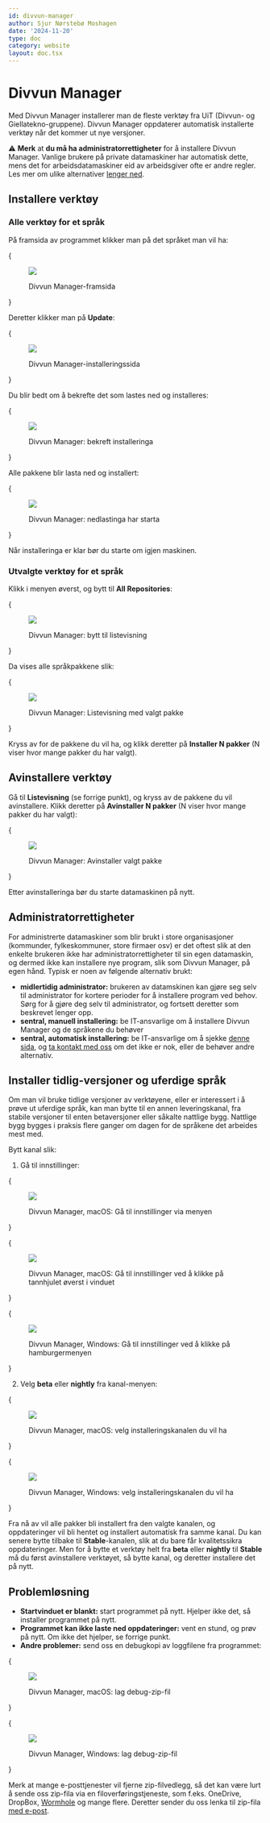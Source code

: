 ```yaml
---
id: divvun-manager
author: Sjur Nørstebø Moshagen
date: '2024-11-20'
type: doc
category: website
layout: doc.tsx
---
```


# Divvun Manager

Med Divvun Manager installerer man de fleste verktøy fra UiT (Divvun- og Giellatekno-gruppene). Divvun Manager oppdaterer automatisk installerte verktøy når det kommer ut nye versjoner.

⚠️ **Merk** at **du må ha administratorrettigheter** for å installere Divvun Manager.
Vanlige brukere på private datamaskiner har automatisk dette, mens det for arbeidsdatamaskiner eid av arbeidsgiver ofte er andre regler. Les mer om ulike alternativer [lenger ned](#administratorrettigheter).

## Installere verktøy

### Alle verktøy for et språk

På framsida av programmet klikker man på det språket man vil ha:

{<figure>
  <img src="/static/images/doc/dm/mac-front.png" />
  <figcaption>Divvun Manager-framsida</figcaption>
</figure>}

Deretter klikker man på __Update__:

{<figure>
  <img src="/static/images/doc/dm/mac-lang-screen.png" />
  <figcaption>Divvun Manager-installeringssida</figcaption>
</figure>}

Du blir bedt om å bekrefte det som lastes ned og installeres:

{<figure>
  <img src="/static/images/doc/dm/mac-installation-confirmation.png" />
  <figcaption>Divvun Manager: bekreft installeringa</figcaption>
</figure>}

Alle pakkene blir lasta ned og installert:

{<figure>
  <img src="/static/images/doc/dm/mac-installation-download.png" />
  <figcaption>Divvun Manager: nedlastinga har starta</figcaption>
</figure>}

Når installeringa er klar bør du starte om igjen maskinen.

### Utvalgte verktøy for et språk

Klikk i menyen øverst, og bytt til **All Repositories**:

{<figure>
  <img src="/static/images/doc/dm/mac-change-view.png" />
  <figcaption>Divvun Manager: bytt til listevisning</figcaption>
</figure>}

Da vises alle språkpakkene slik:

{<figure>
  <img src="/static/images/doc/dm/mac-install-single-package.png" />
  <figcaption>Divvun Manager: Listevisning med valgt pakke</figcaption>
</figure>}

Kryss av for de pakkene du vil ha, og klikk deretter på **Installer N pakker** (N viser hvor mange pakker du har valgt).

## Avinstallere verktøy

Gå til **Listevisning** (se forrige punkt), og kryss av de pakkene du vil avinstallere. Klikk deretter på **Avinstaller N pakker** (N viser hvor mange pakker du har valgt):

{<figure>
  <img src="/static/images/doc/dm/mac-uinstall.png" />
  <figcaption>Divvun Manager: Avinstaller valgt pakke</figcaption>
</figure>}

Etter avinstalleringa bør du starte datamaskinen på nytt.

## Administratorrettigheter

For administrerte datamaskiner som blir brukt i store organisasjoner (kommunder, fylkeskommuner, store firmaer osv) er det oftest slik at den enkelte brukeren ikke har administratorrettigheter til sin egen datamaskin, og dermed ikke kan installere nye program, slik som Divvun Manager, på egen hånd. Typisk er noen av følgende alternativ brukt:

- **midlertidig administrator:** brukeren av datamskinen kan gjøre seg selv til administrator for kortere perioder for å installere program ved behov. Sørg for å gjøre deg selv til administrator, og fortsett deretter som beskrevet lenger opp.
- **sentral, manuell installering:** be IT-ansvarlige om å installere Divvun Manager og de språkene du behøver
- **sentral, automatisk installering:** be IT-ansvarlige om å sjekke [denne sida](https://divvun.github.io/enterprise/), og [ta kontakt med oss](mailto:feedback@divvun.no) om det ikke er nok, eller de behøver andre alternativ.

## Installer tidlig-versjoner og uferdige språk

Om man vil bruke tidlige versjoner av verktøyene, eller er interessert i å prøve ut uferdige språk, kan man bytte til en annen leveringskanal, fra stabile versjoner til enten betaversjoner eller såkalte nattlige bygg. Nattlige bygg bygges i praksis flere ganger om dagen for de språkene det arbeides mest med.

Bytt kanal slik:

1. Gå til innstillinger:

{<figure>
  <img src="/static/images/doc/dm/mac-settings-menu.png" />
  <figcaption>Divvun Manager, macOS: Gå til innstillinger via menyen</figcaption>
</figure>}

{<figure>
  <img src="/static/images/doc/dm/mac-settings-wheel.png" />
  <figcaption>Divvun Manager, macOS: Gå til innstillinger ved å klikke på tannhjulet øverst i vinduet</figcaption>
</figure>}

{<figure>
  <img src="/static/images/doc/dm/win-settings-menu.png" />
  <figcaption>Divvun Manager, Windows: Gå til innstillinger ved å klikke på hamburgermenyen</figcaption>
</figure>}

2. Velg **beta** eller **nightly** fra kanal-menyen:

{<figure>
  <img src="/static/images/doc/dm/mac-settings-channel.png" />
  <figcaption>Divvun Manager, macOS: velg installeringskanalen du vil ha</figcaption>
</figure>}

{<figure>
  <img src="/static/images/doc/dm/win-settings-channel.png" />
  <figcaption>Divvun Manager, Windows: velg installeringskanalen du vil ha</figcaption>
</figure>}

Fra nå av vil alle pakker bli installert fra den valgte kanalen, og oppdateringer vil bli hentet og installert automatisk fra samme kanal. Du kan senere bytte tilbake til **Stable**-kanalen, slik at du bare får kvalitetssikra oppdateringer. Men for å bytte et verktøy helt fra **beta** eller **nightly** til **Stable** må du først avinstallere verktøyet, så bytte kanal, og deretter installere det på nytt.

## Problemløsning

- **Startvinduet er blankt:** start programmet på nytt. Hjelper ikke det, så installer programmet på nytt.
- **Programmet kan ikke laste ned oppdateringer:** vent en stund, og prøv på nytt. Om ikke det hjelper, se forrige punkt.
- **Andre problemer:** send oss en debugkopi av loggfilene fra programmet:

{<figure>
  <img src="/static/images/doc/dm/mac-debug-zip.png" />
  <figcaption>Divvun Manager, macOS: lag debug-zip-fil</figcaption>
</figure>}

{<figure>
  <img src="/static/images/doc/dm/win-debug-zip.png" />
  <figcaption>Divvun Manager, Windows: lag debug-zip-fil</figcaption>
</figure>}

Merk at mange e-posttjenester vil fjerne zip-filvedlegg, så det kan være lurt å sende oss zip-fila via en filoverføringstjeneste, som f.eks. OneDrive, DropBox, [Wormhole](https://wormhole.app) og mange flere. Deretter sender du oss lenka til zip-fila [med e-post](mailto:feedback@divvun.no).
